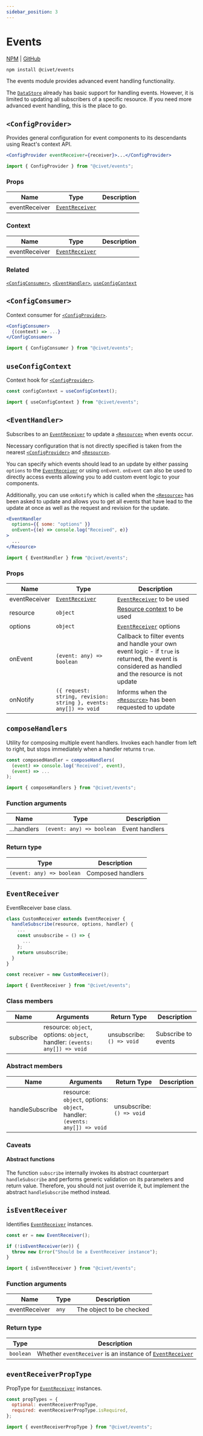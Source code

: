 ```yaml
---
sidebar_position: 3
---
```


# Events

[NPM](https://npmjs.com/package/@civet/events) | [GitHub](https://github.com/civet-org/events)

```bash
npm install @civet/events
```

The events module provides advanced event handling functionality.

The [`DataStore`](core#datastore) already has basic support for handling events. However, it is limited to updating all subscribers of a specific resource.
If you need more advanced event handling, this is the place to go.

## `<ConfigProvider>`

Provides general configuration for event components to its descendants using React's context API.

<!--DOCUSAURUS_CODE_TABS-->
<!--Usage-->

```jsx
<ConfigProvider eventReceiver={receiver}>...</ConfigProvider>
```

<!--Import-->

```js
import { ConfigProvider } from "@civet/events";
```

<!--END_DOCUSAURUS_CODE_TABS-->

### Props

| Name          | Type                              | Description |
| ------------- | --------------------------------- | ----------- |
| eventReceiver | [`EventReceiver`](#eventreceiver) |             |

### Context

| Name          | Type                              | Description |
| ------------- | --------------------------------- | ----------- |
| eventReceiver | [`EventReceiver`](#eventreceiver) |             |

### Related

[`<ConfigConsumer>`](#configconsumer), [`<EventHandler>`](#eventhandler), [`useConfigContext`](#useconfigcontext)

## `<ConfigConsumer>`

Context consumer for [`<ConfigProvider>`](#configprovider).

<!--DOCUSAURUS_CODE_TABS-->
<!--Usage-->

```jsx
<ConfigConsumer>
  {(context) => ...}
</ConfigConsumer>
```

<!--Import-->

```js
import { ConfigConsumer } from "@civet/events";
```

<!--END_DOCUSAURUS_CODE_TABS-->

## `useConfigContext`

Context hook for [`<ConfigProvider>`](#configprovider).

<!--DOCUSAURUS_CODE_TABS-->
<!--Usage-->

```js
const configContext = useConfigContext();
```

<!--Import-->

```js
import { useConfigContext } from "@civet/events";
```

<!--END_DOCUSAURUS_CODE_TABS-->

## `<EventHandler>`

Subscribes to an [`EventReceiver`](#eventreceiver) to update a [`<Resource>`](core#resource) when events occur.

Necessary configuration that is not directly specified is taken from the nearest [`<ConfigProvider>`](#configprovider) and [`<Resource>`](core#resource).

You can specify which events should lead to an update by either passing `options` to the [`EventReceiver`](#eventreceiver) or using `onEvent`.
`onEvent` can also be used to directly access events allowing you to add custom event logic to your components.

Additionally, you can use `onNotify` which is called when the [`<Resource>`](core#resource) has been asked to update and allows you to get all events that have lead to the update at once as well as the request and revision for the update.

<!--DOCUSAURUS_CODE_TABS-->
<!--Usage-->

```jsx
<EventHandler
  options={{ some: "options" }}
  onEvent={(e) => console.log("Received", e)}
>
  ...
</Resource>
```

<!--Import-->

```js
import { EventHandler } from "@civet/events";
```

<!--END_DOCUSAURUS_CODE_TABS-->

### Props

| Name          | Type                                                             | Description                                                                                                                                          |
| ------------- | ---------------------------------------------------------------- | ---------------------------------------------------------------------------------------------------------------------------------------------------- |
| eventReceiver | [`EventReceiver`](#eventreceiver)                                | [`EventReceiver`](#eventreceiver) to be used                                                                                                         |
| resource      | `object`                                                         | [Resource context](core#resourceprovider) to be used                                                                                                 |
| options       | `object`                                                         | [`EventReceiver`](#eventreceiver) options                                                                                                            |
| onEvent       | `(event: any) => boolean`                                        | Callback to filter events and handle your own event logic - if `true` is returned, the event is considered as handled and the resource is not update |
| onNotify      | `({ request: string, revision: string }, events: any[]) => void` | Informs when the [`<Resource>`](core#resource) has been requested to update                                                                          |

## `composeHandlers`

Utility for composing multiple event handlers.
Invokes each handler from left to right, but stops immediately when a handler returns `true`.

<!--DOCUSAURUS_CODE_TABS-->
<!--Usage-->

```js
const composedHandler = composeHandlers(
  (event) => console.log('Received', event),
  (event) => ...
);
```

<!--Import-->

```js
import { composeHandlers } from "@civet/events";
```

<!--END_DOCUSAURUS_CODE_TABS-->

### Function arguments

| Name        | Type                      | Description    |
| ----------- | ------------------------- | -------------- |
| ...handlers | `(event: any) => boolean` | Event handlers |

### Return type

| Type                      | Description       |
| ------------------------- | ----------------- |
| `(event: any) => boolean` | Composed handlers |

## `EventReceiver`

EventReceiver base class.

<!--DOCUSAURUS_CODE_TABS-->
<!--Usage-->

```js
class CustomReceiver extends EventReceiver {
  handleSubscribe(resource, options, handler) {
    ...
    const unsubscribe = () => {
      ...
    };
    return unsubscribe;
  }
}

const receiver = new CustomReceiver();
```

<!--Import-->

```js
import { EventReceiver } from "@civet/events";
```

<!--END_DOCUSAURUS_CODE_TABS-->

### Class members

| Name      | Arguments                                                                 | Return Type               | Description         |
| --------- | ------------------------------------------------------------------------- | ------------------------- | ------------------- |
| subscribe | resource: `object`, options: `object`, handler: `(events: any[]) => void` | unsubscribe: `() => void` | Subscribe to events |

### Abstract members

| Name            | Arguments                                                                 | Return Type               | Description |
| --------------- | ------------------------------------------------------------------------- | ------------------------- | ----------- |
| handleSubscribe | resource: `object`, options: `object`, handler: `(events: any[]) => void` | unsubscribe: `() => void` |             |

### Caveats

#### Abstract functions

The function `subscribe` internally invokes its abstract counterpart `handleSubscribe` and performs generic validation on its parameters and return value. Therefore, you should not just override it, but implement the abstract `handleSubscribe` method instead.

## `isEventReceiver`

Identifies [`EventReceiver`](#eventreceiver) instances.

<!--DOCUSAURUS_CODE_TABS-->
<!--Usage-->

```js
const er = new EventReceiver();

if (!isEventReceiver(er)) {
  throw new Error("Should be a EventReceiver instance");
}
```

<!--Import-->

```js
import { isEventReceiver } from "@civet/events";
```

<!--END_DOCUSAURUS_CODE_TABS-->

### Function arguments

| Name          | Type  | Description              |
| ------------- | ----- | ------------------------ |
| eventReceiver | `any` | The object to be checked |

### Return type

| Type      | Description                                                                 |
| --------- | --------------------------------------------------------------------------- |
| `boolean` | Whether `eventReceiver` is an instance of [`EventReceiver`](#eventreceiver) |

## `eventReceiverPropType`

PropType for [`EventReceiver`](#eventreceiver) instances.

<!--DOCUSAURUS_CODE_TABS-->
<!--Usage-->

```js
const propTypes = {
  optional: eventReceiverPropType,
  required: eventReceiverPropType.isRequired,
};
```

<!--Import-->

```js
import { eventReceiverPropType } from "@civet/events";
```

<!--END_DOCUSAURUS_CODE_TABS-->
